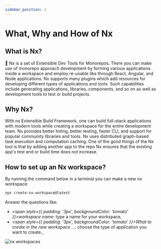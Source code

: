 ```yaml
---
sidebar_position: 1
---
```


# What, Why and How of Nx
## What is Nx?
🔎 Nx is a set of Extensible Dev Tools for Monorepos. There you can make use of monorepo approach development by forming various applications inside a workspace and employ re-usable libs through React, Angular, and Node applications. Nx supports many plugins which add resources for developing different types of applications and tools. Such capabilities include generating applications, libraries, components, and so on as well as development tools to test or build projects.

## Why Nx?
With nx Extensible Build Framework, one can build full-stack applications with modern tools while creating a workspace for the entire development team. Nx provides better linting, better testing, faster CLI, and support for popular community libraries and tools. Nx uses distributed graph-based task execution and computation caching. One of the good things of the Nx tool is that by adding another app to the repo Nx ensures that the existing app's test and or build time does not increase.

## How to set up an Nx workspace?
By running the command below in a terminal you can make a new nx workspace:

```bash title="Create new Nx workspace (version: 12.5.0)"
npx create-nx-workspace@latest
```
Answer the questions like:
- *<span style={{ padding: '3px', backgroundColor: 'tomato' }}>workspace name</span>*: type a name for your workspace,
- *<span style={{ padding: '3px', backgroundColor: 'tomato' }}>What to create in the new workspace ...</span>*: choose the type of application you want to create.,

![nx workspaces](/img/nx-workspace-type.png)